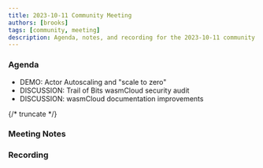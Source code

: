 ```yaml
---
title: 2023-10-11 Community Meeting
authors: [brooks]
tags: [community, meeting]
description: Agenda, notes, and recording for the 2023-10-11 community meeting
---
```



### Agenda

- DEMO: Actor Autoscaling and "scale to zero"
- DISCUSSION: Trail of Bits wasmCloud security audit
- DISCUSSION: wasmCloud documentation improvements

{/* truncate */}

### Meeting Notes

### Recording

<ReactPlayer url='https://www.youtube.com/watch?v=gz4zNzXoFRM' controls />
